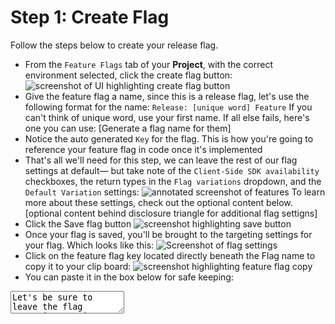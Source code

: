 # Step 1: Create Flag

Follow the steps below to create your release flag.

- From the `Feature Flags` tab of your **Project**, with the correct environment selected, click the create flag button:
![screenshot of UI highlighting create flag button](/images/create-flag-button.png)
- Give the feature flag a name, since this is a release flag, let's use the following format for the name: 
`Release: [unique word] Feature`
If you can't think of unique word, use your first name. If all else fails, here's one you can use:
[Generate a flag name for them]
- Notice the auto generated `Key` for the flag. This is how you're going to reference your feature flag in code once it's implemented
- That's all we'll need for this step, we can leave the rest of our flag settings at default— but take note of the `Client-Side SDK availability` checkboxes, the return types in the `Flag variations` dropdown, and the `Default Variation` settings:
![annotated screenshot of features](/images/flag-features.png)
To learn more about these settings, check out the optional content below.
[optional content behind disclosure triangle for additional flag settigns]
- Click the Save flag button
![screenshot highlighting save button](/images/save-flag-button.png)
- Once your flag is saved, you'll be brought to the targeting settings for your flag. Which looks like this:
![Screenshot of flag settings](/images/feature-targeting-settings.png)
- Click on the feature flag key located directly beneath the Flag name to copy it to your clip board:
![screenshot highlighting feature flag copy](/images/copy-flag-key.png)
- You can paste it in the box below for safe keeping:
<textarea />
Let's be sure to leave the flag targeting settings open in our browser window, we'll return to them shortly.
